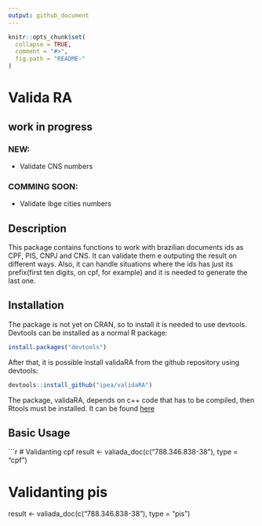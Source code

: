 ```yaml
---
output: github_document
---
```


<!-- README.md is generated from README.Rmd. Please edit that file -->

```r
knitr::opts_chunk$set(
  collapse = TRUE,
  comment = "#>",
  fig.path = "README-"
)
```

# Valida RA


## work in progress 

### NEW:

-   Validate CNS numbers

### COMMING SOON:
  * Validate ibge cities numbers

## Description 

This package contains functions to work with brazilian documents ids as CPF, PIS, CNPJ and CNS. It can validate them e outputing the result on different ways. Also, it can handle situations where the ids has just its prefix(first ten digits, on cpf, for example) and it is needed to generate the last one. 

## Installation

The package is not yet on CRAN, so to install it is needed to use devtools. Devtools can be installed as a normal R package:

```r
install.packages("devtools") 
````

After that, it is possible install validaRA from the github repository using devtools:

```r
devtools::install_github("ipea/validaRA") 
````

The package, validaRA, depends on c++ code that has to be compiled, then Rtools must be installed. It can be found [here](https://cran.r-project.org/bin/windows/Rtools/)

## Basic Usage

```r
# Validanting cpf
result <- valiada_doc(c("788.346.838-38"), type = "cpf")

# Validanting pis
result <- valiada_doc(c("788.346.838-38"), type = "pis")

